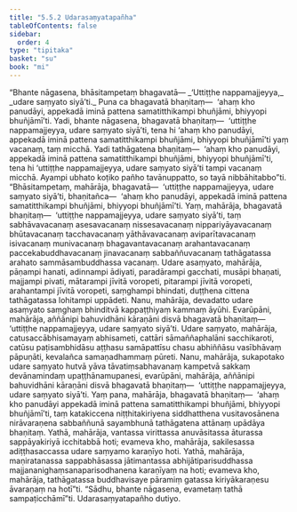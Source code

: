 ```yaml
---
title: "5.5.2 Udarasaṃyatapañha"
tableOfContents: false
sidebar:
  order: 4
type: "tipitaka"
basket: "su"
book: "mi"
---
```



<DynamicBreadcrumb />

<Division number="161" book="mi" bookNo="28">

<Paragraph number="949" book="mi">
“Bhante nāgasena, bhāsitampetaṃ bhagavatā—
</Paragraph>

<Paragraph number="950" type="verses" book="mi">
_‘Uttiṭṭhe nappamajjeyya,_  
_udare saṃyato siyā’ti._  

</Paragraph>

<Paragraph number="951" book="mi">
Puna ca bhagavatā bhaṇitaṃ—  ‘ahaṃ kho panudāyi, appekadā iminā pattena samatitthikampi bhuñjāmi, bhiyyopi bhuñjāmī’ti. Yadi, bhante nāgasena, bhagavatā bhaṇitaṃ—  ‘uttiṭṭhe nappamajjeyya, udare saṃyato siyā’ti, tena hi ‘ahaṃ kho panudāyi, appekadā iminā pattena samatitthikampi bhuñjāmi, bhiyyopi bhuñjāmī’ti yaṃ vacanaṃ, taṃ micchā. Yadi tathāgatena bhaṇitaṃ—  ‘ahaṃ kho panudāyi, appekadā iminā pattena samatitthikampi bhuñjāmi, bhiyyopi bhuñjāmī’ti, tena hi ‘uttiṭṭhe nappamajjeyya, udare saṃyato siyā’ti tampi vacanaṃ micchā. Ayampi ubhato koṭiko pañho tavānuppatto, so tayā nibbāhitabbo”ti.
</Paragraph>

<Paragraph number="952" book="mi">
“Bhāsitampetaṃ, mahārāja, bhagavatā—  ‘uttiṭṭhe nappamajjeyya, udare saṃyato siyā’ti, bhaṇitañca—  ‘ahaṃ kho panudāyi, appekadā iminā pattena samatitthikampi bhuñjāmi, bhiyyopi bhuñjāmī’ti. Yaṃ, mahārāja, bhagavatā bhaṇitaṃ—  ‘uttiṭṭhe nappamajjeyya, udare saṃyato siyā’ti, taṃ sabhāvavacanaṃ asesavacanaṃ nissesavacanaṃ nippariyāyavacanaṃ bhūtavacanaṃ tacchavacanaṃ yāthāvavacanaṃ aviparītavacanaṃ isivacanaṃ munivacanaṃ bhagavantavacanaṃ arahantavacanaṃ paccekabuddhavacanaṃ jinavacanaṃ sabbaññuvacanaṃ tathāgatassa arahato sammāsambuddhassa vacanaṃ.
</Paragraph>

<Paragraph number="953" book="mi">
Udare asaṃyato, mahārāja, pāṇampi hanati, adinnampi ādiyati, paradārampi gacchati, musāpi bhaṇati, majjampi pivati, mātarampi jīvitā voropeti, pitarampi jīvitā voropeti, arahantampi jīvitā voropeti, saṃghampi bhindati, duṭṭhena cittena tathāgatassa lohitampi uppādeti. Nanu, mahārāja, devadatto udare asaṃyato saṃghaṃ bhinditvā kappaṭṭhiyaṃ kammaṃ āyūhi. Evarūpāni, mahārāja, aññānipi bahuvidhāni kāraṇāni disvā bhagavatā bhaṇitaṃ—  ‘uttiṭṭhe nappamajjeyya, udare saṃyato siyā’ti.
</Paragraph>

<Paragraph number="954" book="mi">
Udare saṃyato, mahārāja, catusaccābhisamayaṃ abhisameti, cattāri sāmaññaphalāni sacchikaroti, catūsu paṭisambhidāsu aṭṭhasu samāpattīsu chasu abhiññāsu vasībhāvaṃ pāpuṇāti, kevalañca samaṇadhammaṃ pūreti. Nanu, mahārāja, sukapotako udare saṃyato hutvā yāva tāvatiṃsabhavanaṃ kampetvā sakkaṃ devānamindaṃ upaṭṭhānamupanesi, evarūpāni, mahārāja, aññānipi bahuvidhāni kāraṇāni disvā bhagavatā bhaṇitaṃ—  ‘uttiṭṭhe nappamajjeyya, udare saṃyato siyā’ti.
</Paragraph>

<Paragraph number="955" book="mi">
Yaṃ pana, mahārāja, bhagavatā bhaṇitaṃ—  ‘ahaṃ kho panudāyi appekadā iminā pattena samatitthikampi bhuñjāmi, bhiyyopi bhuñjāmī’ti, taṃ katakiccena niṭṭhitakiriyena siddhatthena vusitavosānena nirāvaraṇena sabbaññunā sayambhunā tathāgatena attānaṃ upādāya bhaṇitaṃ.
</Paragraph>

<Paragraph number="956" book="mi">
Yathā, mahārāja, vantassa virittassa anuvāsitassa āturassa sappāyakiriyā icchitabbā hoti; evameva kho, mahārāja, sakilesassa adiṭṭhasaccassa udare saṃyamo karaṇīyo hoti. Yathā, mahārāja, maṇiratanassa sappabhāsassa jātimantassa abhijātiparisuddhassa majjananighaṃsanaparisodhanena karaṇīyaṃ na hoti; evameva kho, mahārāja, tathāgatassa buddhavisaye pāramiṃ gatassa kiriyākaraṇesu āvaraṇaṃ na hotī”ti. “Sādhu, bhante nāgasena, evametaṃ tathā sampaṭicchāmī”ti.

</Paragraph>
</Division>

<Paragraph number="957" type="center" book="mi">
Udarasaṃyatapañho dutiyo.
</Paragraph>